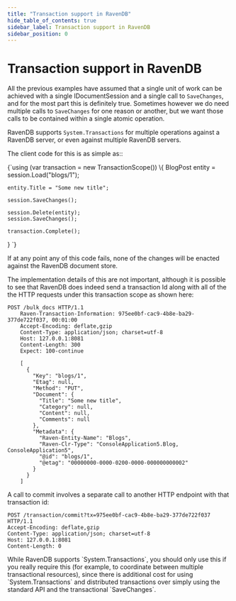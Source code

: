```yaml
---
title: "Transaction support in RavenDB"
hide_table_of_contents: true
sidebar_label: Transaction support in RavenDB
sidebar_position: 0
---
```



# Transaction support in RavenDB

All the previous examples have assumed that a single unit of work can be achieved with a single IDocumentSession and a single call to `SaveChanges`, and for the most part this is definitely true. Sometimes however we do need multiple calls to `SaveChanges` for one reason or another, but we want those calls to be contained within a single atomic operation.

RavenDB supports `System.Transactions` for multiple operations against a RavenDB server, or even against multiple RavenDB servers.

The client code for this is as simple as::

<TabItem value="transaction_support_1" label="transaction_support_1">
<CodeBlock language="csharp">
{`using (var transaction = new TransactionScope())
\{
	BlogPost entity = session.Load<BlogPost>("blogs/1");

	entity.Title = "Some new title";

	session.SaveChanges();

	session.Delete(entity);
	session.SaveChanges();

	transaction.Complete();
\}
`}
</CodeBlock>
</TabItem>
	
If at any point any of this code fails, none of the changes will be enacted against the RavenDB document store.

The implementation details of this are not important, although it is possible to see that RavenDB does indeed send a transaction Id along with all of the the HTTP requests under this transaction scope as shown here:

    
```
POST /bulk_docs HTTP/1.1
    Raven-Transaction-Information: 975ee0bf-cac9-4b8e-ba29-377de722f037, 00:01:00
    Accept-Encoding: deflate,gzip
    Content-Type: application/json; charset=utf-8
    Host: 127.0.0.1:8081
    Content-Length: 300
    Expect: 100-continue

    [
      {
        "Key": "blogs/1",
        "Etag": null,
        "Method": "PUT",
        "Document": {
          "Title": "Some new title",
          "Category": null,
          "Content": null,
          "Comments": null
        },
        "Metadata": {
          "Raven-Entity-Name": "Blogs",
          "Raven-Clr-Type": "ConsoleApplication5.Blog, ConsoleApplication5",
          "@id": "blogs/1",
          "@etag": "00000000-0000-0200-0000-000000000002"
        }
      }
    ]
```


A call to commit involves a separate call to another HTTP endpoint with that transaction id:

	POST /transaction/commit?tx=975ee0bf-cac9-4b8e-ba29-377de722f037 HTTP/1.1
	Accept-Encoding: deflate,gzip
	Content-Type: application/json; charset=utf-8
	Host: 127.0.0.1:8081
	Content-Length: 0

<Admonition type="note" title="Note">
While RavenDB supports `System.Transactions`, you should only use this if you really require this (for example, to coordinate between multiple transactional resources), since there is additional cost for using `System.Transactions` and distributed transactions over simply using the standard API and the transactional `SaveChanges`.
</Admonition>
